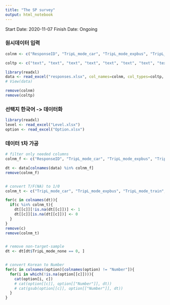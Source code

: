 ```yaml
---
title: "The SP survey"
output: html_notebook
---
```


Start Date: 2020-11-07
Finish Date: Ongoing


### 원시데이터 입력

```r
colnm <- c("ResponseID", "TripL_mode_car", "TripL_mode_expbus", "TripL_mode_train", "TripL_mode_expt", "TripL_mode_plane", "TripL_mode_ship", "TripL_mode_none", "TripL_expt", "TripL_plane", "Trip_made", "Conv", "Eco", "Safe", "Trans", "New", "Sens", "SpA150_1", "SpA150_2", "SpA150_3", "SpA150_4", "SpA250_1", "SpA250_2", "SpA250_3", "SpA250_4", "SpA300_1", "SpA300_2", "SpA300_3", "SpA300_4", "SpB150_1", "SpB150_2", "SpB150_3", "SpB150_4", "SpB250_1", "SpB250_2", "SpB250_3", "SpB250_4", "SpB300_1", "SpB300_2", "SpB300_3", "SpB300_4", "Gender", "Byear", "HHsize", "Job", "Inc", "Ncars", "TypeError", "Type", "StartDate", "SubmitDate", "NetworkID")

coltp <- c("text", "text", "text", "text", "text", "text", "text", "text", "numeric", "numeric", "text", "numeric", "numeric", "numeric", "numeric", "numeric", "numeric", "text", "text", "text", "text", "text", "text", "text", "text", "text", "text", "text", "text", "text", "text", "text", "text", "text", "text", "text", "text", "text", "text", "text", "text", "text", "numeric", "numeric", "text", "text", "text", "numeric", "text", "text", "text", "text")

library(readxl)
data <- read_excel("responses.xlsx", col_names=colnm, col_types=coltp, skip=1)
# View(data)

remove(colnm)
remove(coltp)
```



### 선택지 한국어 -> 데이터화

```r
library(readxl)
level <- read_excel("Level.xlsx")
option <- read_excel("Option.xlsx")
```



### 데이터 1차 가공

```r
# filter only needed columns
colnm_f <- c("ResponseID", "TripL_mode_car", "TripL_mode_expbus", "TripL_mode_train", "TripL_mode_expt", "TripL_mode_plane", "TripL_mode_ship", "TripL_mode_none", "TripL_expt", "TripL_plane", "Trip_made", "Conv", "Eco", "Safe", "Trans", "New", "Sens", "SpA150_1","SpA150_2", "SpA150_3", "SpA150_4", "SpA250_1", "SpA250_2", "SpA250_3", "SpA250_4", "SpA300_1", "SpA300_2", "SpA300_3", "SpA300_4", "SpB150_1", "SpB150_2", "SpB150_3", "SpB150_4", "SpB250_1", "SpB250_2", "SpB250_3", "SpB250_4", "SpB300_1", "SpB300_2", "SpB300_3", "SpB300_4", "Gender", "Byear", "HHsize", "Job", "Inc", "Ncars", "Type")

dt <- data[colnames(data) %in% colnm_f]
remove(colnm_f)


# convert T/F(NA) to 1/0
colnm_t <- c("TripL_mode_car", "TripL_mode_expbus", "TripL_mode_train", "TripL_mode_expt", "TripL_mode_plane", "TripL_mode_ship", "TripL_mode_none")

for(c in colnames(dt)){
  if(c %in% colnm_t){
    dt[[c]][!is.na(dt[[c]])] <- 1
    dt[[c]][is.na(dt[[c]])] <- 0
  }
}
remove(c)
remove(colnm_t)


# remove non-target-sample
dt <- dt[dt$TripL_mode_none == 0, ]


# convert Korean to Number
for(c in colnames(option)[colnames(option) != "Number"]){
  for(i in which(!is.na(option[[c]]))){
    cat(option[i, c])
    # cat(option[[c]], option[["Number"]], dt))
    # cat(gsub(option[[c]], option[["Number"]], dt))
  }
}

```

